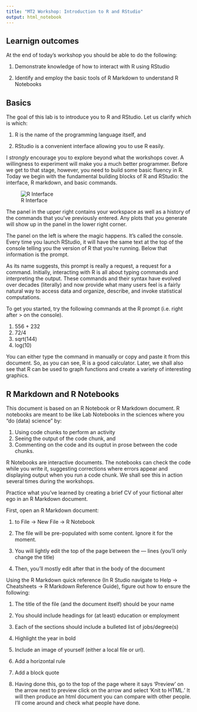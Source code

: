 ```yaml
---
title: "MT2 Workshop: Introduction to R and RStudio"
output: html_notebook
---
```


## Learnign outcomes

At the end of today’s workshop you should be able to do the following:

1. Demonstrate knowledge of how to interact with R using RStudio

2. Identify and employ the basic tools of R Markdown to understand R Notebooks

## Basics

The goal of this lab is to introduce you to R and RStudio. Let us clarify which is which:

1. R is the name of the programming language itself, and

2. RStudio is a convenient interface allowing you to use R easily.

I *strongly* encourage you to explore beyond what the workshops cover. A willingness to experiment will make you a much better programmer. Before we get to that stage, however, you need to build some basic fluency in R. Today we begin with the fundamental building blocks of R and RStudio: the interface, R markdown, and basic commands.

![R Interface](https://github.com/thomcurran/PB130/blob/master/Images/R%20Interface.png?raw=true)

The panel in the upper right contains your workspace as well as a history of the commands that you’ve previously entered. Any plots that you generate will show up in the panel in the lower right corner.

The panel on the left is where the magic happens.
It’s called the console. Every time you launch RStudio, it will have the same text at the top of the console telling you the version of R that you’re running.
Below that information is the prompt.

As its name suggests, this prompt is really a request, a request for a command. Initially, interacting with R is all about typing commands and interpreting the output. These commands and their syntax have evolved over decades (literally) and now provide what many users feel is a fairly natural way to access data and organize, describe, and invoke statistical computations.

To get you started, try the following commands at the R prompt (i.e. right after > on the console).

1. 556 + 232
2. 72/4
3. sqrt(144)
4. log(10)

You can either type the command in manually or copy and paste it from this document. So, as you can see, R is a good calculator. Later, we shall also see that R can be used to graph functions and create a variety of interesting graphics.

## R Markdown and R Notebooks

This document is based on an R Notebook or R Markdown document. R notebooks are meant to be like Lab Notebooks in the sciences where you “do (data) science" by:

1. Using code chunks to perform an activity
2. Seeing the output of the code chunk, and
3. Commenting on the code and its ouptut in prose between the code chunks.

R Notebooks are interactive documents. The notebooks can check the code while you write it, suggesting corrections where errors appear and displaying output when you run a code chunk. We shall see this in action several times during the workshops.

Practice what you’ve learned by creating a brief CV of your fictional alter ego in an R Markdown document.

First, open an R Markdown document:

1.  to File -> New File -> R Notebook

2. The file will be pre-populated with some content. Ignore it for the moment.

3. You will lightly edit the top of the page between the --- lines (you’ll only change the title) 

4. Then, you’ll mostly edit after that in the body of the document

Using the R Markdown quick reference (In R Studio navigate to Help -> Cheatsheets -> R Markdown Reference Guide), figure out how to ensure the following:

1. The title of the file (and the document itself) should be your name

2. You should include headings for (at least) education or employment

3. Each of the sections should include a bulleted list of jobs/degree(s)

4. Highlight the year in bold

5. Include an image of yourself (either a local file or url).

6. Add a horizontal rule

7. Add a block quote

8. Having done this, go to the top of the page where it says ‘Preview’ on the arrow next to preview click on the arrow and select ‘Knit to HTML.’ It will then produce an html document you can compare with other people.
I’ll come around and check what people have done.
